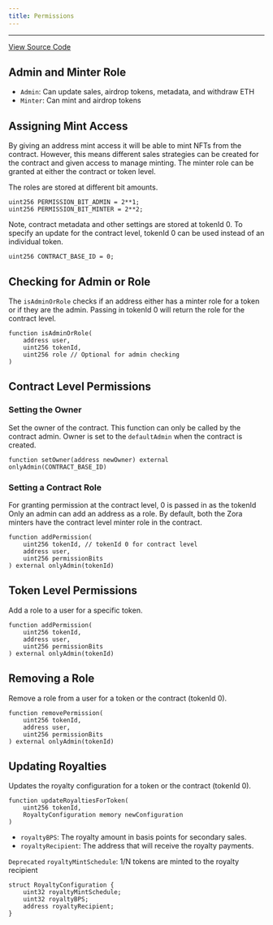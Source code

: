 ```yaml
---
title: Permissions
---
```

---

[View Source Code](https://github.com/ourzora/zora-protocol/blob/ba8548a06b3b003dff59bab1c9aa2738255326c3/packages/1155-contracts/src/nft/ZoraCreator1155Impl.sol#L356)

## Admin and Minter Role
- `Admin`: Can update sales, airdrop tokens, metadata, and withdraw ETH
- `Minter`: Can mint and airdrop tokens

## Assigning Mint Access
By giving an address mint access it will be able to mint NFTs from the contract.
However, this means different sales strategies can be created for the contract and given access to manage minting.
The minter role can be granted at either the contract or token level.

The roles are stored at different bit amounts.

```
uint256 PERMISSION_BIT_ADMIN = 2**1;
uint256 PERMISSION_BIT_MINTER = 2**2;
```

Note, contract metadata and other settings are stored at tokenId 0. 
To specify an update for the contract level, tokenId 0 can be used instead of an individual token.
```
uint256 CONTRACT_BASE_ID = 0;

```

## Checking for Admin or Role
The `isAdminOrRole` checks if an address either has a minter role for a token or if they are the admin. 
Passing in tokenId 0 will return the role for the contract level. 
```
function isAdminOrRole(
    address user,
    uint256 tokenId,
    uint256 role // Optional for admin checking
)
```

## Contract Level Permissions

### Setting the Owner
Set the owner of the contract. 
This function can only be called by the contract admin.
Owner is set to the `defaultAdmin` when the contract is created.
```
function setOwner(address newOwner) external onlyAdmin(CONTRACT_BASE_ID)
```

### Setting a Contract Role 
For granting permission at the contract level, 0 is passed in as the tokenId
Only an admin can add an address as a role. 
By default, both the Zora minters have the contract level minter role in the contract.
```
function addPermission(
    uint256 tokenId, // tokenId 0 for contract level
    address user,
    uint256 permissionBits
) external onlyAdmin(tokenId)
```

## Token Level Permissions
Add a role to a user for a specific token.
```
function addPermission(
    uint256 tokenId,
    address user,
    uint256 permissionBits
) external onlyAdmin(tokenId)
```

## Removing a Role
Remove a role from a user for a token or the contract (tokenId 0).
```
function removePermission(
    uint256 tokenId,
    address user,
    uint256 permissionBits
) external onlyAdmin(tokenId)
```

## Updating Royalties
Updates the royalty configuration for a token or the contract (tokenId 0).
```
function updateRoyaltiesForToken(
    uint256 tokenId, 
    RoyaltyConfiguration memory newConfiguration
)
```

- `royaltyBPS`: The royalty amount in basis points for secondary sales.
- `royaltyRecipient`: The address that will receive the royalty payments.

`Deprecated` `royaltyMintSchedule`: 1/N tokens are minted to the royalty recipient

```
struct RoyaltyConfiguration {
    uint32 royaltyMintSchedule;
    uint32 royaltyBPS;
    address royaltyRecipient;
}
```
